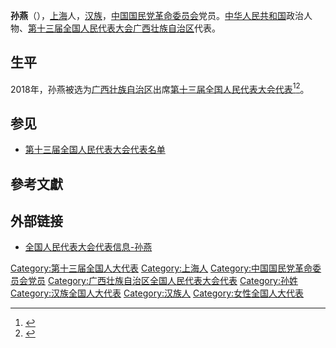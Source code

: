 {{Infobox person
|name=孙燕
|birth_date={{birth year and age|1968|4}}
|ancestor=[[上海|上海]]
|nationality={{PRC}}
|title=[[全国人大代表|全国人大代表]]
|ethnicity=[[汉族|汉族]]
|gender=女
|party=[[中国国民党革命委员会|中国国民党革命委员会]]
|website=[http://210.82.31.1:8084/delegate/viewDelegate.action?dbid=131942 全国人大代表数据库]
}}
'''孙燕'''（{{bd|1968年|4月}}），[[上海|上海]]人，[[汉族|汉族]]，[[中国国民党革命委员会|中国国民党革命委员会]]党员。[[中华人民共和国|中华人民共和国]]政治人物、[[第十三届全国人民代表大会|第十三届全国人民代表大会]][[广西壮族自治区|广西壮族自治区]]代表{{refnest|{{Cite web|url=http://210.82.31.1:8084/delegate/viewDelegate.action?dbid=131942|title=全国人民代表大会代表信息-孙燕|accessdate=2020-03-16|work=中国人大网}}}}。

==生平==
2018年，孙燕被选为[[广西壮族自治区|广西壮族自治区]]出席[[第十三届全国人民代表大会|第十三届全国人民代表大会]][[第十三届全国人民代表大会代表|代表]]<ref>{{Cite web|title=中华人民共和国第十三届全国人民代表大会代表名单|url=http://www.gov.cn/xinwen/2018-02/24/content_5268538.htm|accessdate=2020-03-16|work=中国政府网|archive-date=2020-02-28|archive-url=https://web.archive.org/web/20200228133636/http://www.gov.cn/xinwen/2018-02/24/content_5268538.htm|dead-url=no}}</ref><ref>{{Cite web|title=（受权发布）中华人民共和国第十三届全国人民代表大会代表名单-中新网|url=http://www.chinanews.com/gn/2018/02-25/8453959.shtml|accessdate=2021-02-19|work=[[中国新闻网|中国新闻网]]|archive-date=2018-02-27|archive-url=https://web.archive.org/web/20180227031724/http://www.chinanews.com/gn/2018/02-25/8453959.shtml|dead-url=no}}</ref>。

==参见==
* [[第十三届全国人民代表大会代表名单|第十三届全国人民代表大会代表名单]]

==參考文獻==
{{reflist}}

==外部链接==
{{Portal|中国|政治}}
* [http://210.82.31.1:8084/delegate/viewDelegate.action?dbid=131942 全国人民代表大会代表信息-孙燕]

[[Category:第十三届全国人大代表|Category:第十三届全国人大代表]]
[[Category:上海人|Category:上海人]]
[[Category:中国国民党革命委员会党员|Category:中国国民党革命委员会党员]]
[[Category:广西壮族自治区全国人民代表大会代表|Category:广西壮族自治区全国人民代表大会代表]]
[[Category:孙姓|Category:孙姓]]
[[Category:汉族全国人大代表|Category:汉族全国人大代表]]
[[Category:汉族人|Category:汉族人]]
[[Category:女性全国人大代表|Category:女性全国人大代表]]


{{中国政治人物小作品}}